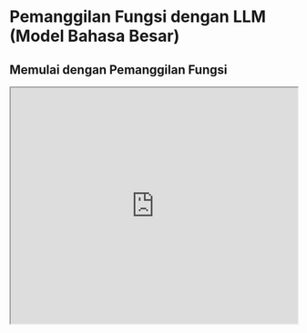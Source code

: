 
# Pemanggilan Fungsi dengan LLM (Model Bahasa Besar)

## Memulai dengan Pemanggilan Fungsi

<iframe width="100%"
  height="415px"
  src="https://www.youtube.com/embed/p0I-hwZSWMs?si=tQgi-LiHe6Oj_rzm" allow="accelerometer; autoplay; clipboard-write; encrypted-media; gyroscope; picture-in-picture"
  allowFullScreen
  />

Pemanggilan fungsi adalah kemampuan untuk menghubungkan LLM dengan alat eksternal secara andal. Ini memungkinkan penggunaan alat yang efektif dan interaksi dengan API eksternal.

LLM seperti GPT-4 dan GPT-3.5 telah dilatih khusus untuk mendeteksi kapan sebuah fungsi perlu dipanggil. Mereka kemudian menghasilkan JSON yang berisi argumen untuk memanggil fungsi tersebut. Fungsi-fungsi ini bertindak sebagai alat dalam aplikasi AI Anda, dan Anda bisa mendefinisikan lebih dari satu dalam satu permintaan.

Pemanggilan fungsi sangat penting untuk membuat chatbot atau agen berbasis LLM. Mereka membutuhkan ini untuk mengambil konteks atau berinteraksi dengan alat eksternal dengan mengubah bahasa alami menjadi panggilan API.

Dengan pemanggilan fungsi, pengembang bisa membuat:

- Agen percakapan yang bisa menggunakan alat eksternal untuk menjawab pertanyaan. Misalnya, pertanyaan "Bagaimana cuaca di Bali?" akan diubah menjadi panggilan fungsi seperti `dapatkan_cuaca_saat_ini(lokasi: string, satuan: 'celsius' | 'fahrenheit')`
- Solusi berbasis LLM untuk mengekstrak dan menandai data (contohnya, mengekstrak nama orang dari artikel Wikipedia)
- Aplikasi yang bisa mengubah bahasa alami menjadi panggilan API atau kueri database yang valid
- Mesin pencari pengetahuan percakapan yang berinteraksi dengan basis pengetahuan

Dalam panduan ini, kami akan menunjukkan cara memberi prompt kepada model seperti GPT-4 dan model open-source untuk melakukan pemanggilan fungsi dalam berbagai kasus penggunaan.

## Pemanggilan Fungsi dengan GPT-4

Mari kita ambil contoh sederhana: kita meminta model untuk memeriksa cuaca di lokasi tertentu.

LLM sendiri tidak bisa menjawab permintaan ini karena ia dilatih dengan dataset yang memiliki batas waktu. Cara mengatasinya adalah dengan menggabungkan LLM dengan alat eksternal. Anda bisa memanfaatkan kemampuan pemanggilan fungsi model untuk menentukan fungsi eksternal yang akan dipanggil beserta argumennya, lalu membuatnya memberikan respons akhir. Berikut adalah contoh sederhana cara melakukannya menggunakan API OpenAI.

Misalkan pengguna mengajukan pertanyaan berikut kepada model:

```
Bagaimana cuaca di Jakarta?
```

Untuk menangani permintaan ini menggunakan pemanggilan fungsi, langkah pertama adalah mendefinisikan fungsi cuaca atau serangkaian fungsi yang akan Anda sertakan sebagai bagian dari permintaan API OpenAI:

```python
tools = [
    {
        "type": "function",
        "function": {
            "name": "dapatkan_cuaca_saat_ini",
            "description": "Dapatkan cuaca saat ini di lokasi tertentu",
            "parameters": {
                "type": "object",
                "properties": {
                    "lokasi": {
                        "type": "string",
                        "description": "Kota dan provinsi, misalnya Jakarta, DKI Jakarta",
                    },
                    "satuan": {
                        "type": "string", 
                        "enum": ["celsius", "fahrenheit"]},
                },
                "required": ["lokasi"],
            },
        },   
    }
]
```

Fungsi `dapatkan_cuaca_saat_ini` mengembalikan cuaca saat ini di lokasi tertentu. Ketika Anda menyertakan definisi fungsi ini dalam permintaan, fungsi tersebut tidak benar-benar dijalankan. Ia hanya mengembalikan objek JSON yang berisi argumen yang diperlukan untuk memanggil fungsi. Berikut adalah beberapa cuplikan kode tentang cara melakukannya.

Anda bisa mendefinisikan fungsi penyelesaian seperti ini:

```python
def dapatkan_penyelesaian(pesan, model="gpt-3.5-turbo-1106", temperature=0, max_tokens=300, tools=None):
    respons = openai.chat.completions.create(
        model=model,
        messages=pesan,
        temperature=temperature,
        max_tokens=max_tokens,
        tools=tools
    )
    return respons.choices[0].message
```

Beginilah cara Anda bisa menyusun pertanyaan pengguna:

```python
pesan = [
    {
        "role": "user",
        "content": "Bagaimana cuaca di Jakarta?"
    }
]
```

Terakhir, Anda bisa memanggil fungsi `dapatkan_penyelesaian` di atas dan menyertakan `pesan` dan `tools`:

```python
respons = dapatkan_penyelesaian(pesan, tools=tools)
```

Objek `respons` berisi hal berikut:

```python
ChatCompletionMessage(content=None, role='assistant', function_call=None, tool_calls=[ChatCompletionMessageToolCall(id='...', function=Function(arguments='{"lokasi":"Jakarta","satuan":"celsius"}', name='dapatkan_cuaca_saat_ini'), type='function')])
```

Khususnya, objek `arguments` berisi argumen penting yang diekstrak oleh model dan akan diperlukan untuk menyelesaikan permintaan.

Anda kemudian bisa memilih untuk memanggil API cuaca eksternal untuk mendapatkan cuaca yang sebenarnya. Setelah Anda memiliki informasi cuaca, Anda bisa mengirimkannya kembali ke model untuk merangkum respons akhir berdasarkan pertanyaan asli pengguna.

## Notebook

Berikut adalah notebook dengan contoh sederhana yang menunjukkan cara menggunakan pemanggilan fungsi dengan API OpenAI:


## Pemanggilan Fungsi dengan LLM Open-Source
Catatan lebih lanjut tentang pemanggilan fungsi dengan LLM open-source akan segera hadir.

## Kasus Penggunaan Pemanggilan Fungsi

Berikut adalah daftar kasus penggunaan yang bisa mendapat manfaat dari kemampuan pemanggilan fungsi LLM:

- **Agen Percakapan**: Pemanggilan fungsi bisa digunakan untuk membuat agen percakapan atau chatbot kompleks yang menjawab pertanyaan rumit dengan memanggil API eksternal atau basis pengetahuan eksternal dan memberikan respons yang lebih relevan dan berguna.

- **Pemahaman Bahasa Alami**: Ini bisa mengubah bahasa alami menjadi data JSON terstruktur, mengekstrak data terstruktur dari teks, dan melakukan tugas seperti pengenalan entitas bernama, analisis sentimen, dan ekstraksi kata kunci.

- **Pemecahan Masalah Matematika**: Pemanggilan fungsi bisa digunakan untuk mendefinisikan fungsi khusus untuk memecahkan masalah matematika kompleks yang memerlukan beberapa langkah dan berbagai jenis perhitungan lanjutan.

- **Integrasi API**: Ini bisa digunakan untuk mengintegrasikan LLM dengan API eksternal secara efektif untuk mengambil data atau melakukan tindakan berdasarkan input. Ini bisa membantu membangun sistem tanya jawab atau asisten kreatif. Secara umum, pemanggilan fungsi bisa mengubah bahasa alami menjadi panggilan API yang valid.

- **Ekstraksi Informasi**: Pemanggilan fungsi bisa digunakan secara efektif untuk mengekstrak informasi spesifik dari input tertentu, seperti mengambil berita atau referensi yang relevan dari sebuah artikel.

## Referensi
- [Fireworks Meningkatkan Standar Kualitas dengan Peluncuran Model dan API Pemanggilan Fungsi](https://blog.fireworks.ai/fireworks-raises-the-quality-bar-with-function-calling-model-and-api-release-e7f49d1e98e9)
- [Benchmarking Penggunaan Alat Agen dan Pemanggilan Fungsi](https://blog.langchain.dev/benchmarking-agent-tool-use/)
- [Pemanggilan Fungsi](https://ai.google.dev/docs/function_calling)
- [Berinteraksi dengan API](https://python.langchain.com/docs/use_cases/apis)
- [Pemanggilan Fungsi OpenAI](https://platform.openai.com/docs/guides/function-calling)
- [Cara memanggil fungsi dengan model chat](https://cookbook.openai.com/examples/how_to_call_functions_with_chat_models)
- [Mendorong Dukungan Data Terstruktur ChatGPT ke Batasnya](https://minimaxir.com/2023/12/chatgpt-structured-data/)
- [Pemecahan Masalah Matematika dengan Pemanggilan Fungsi](https://github.com/svpino/openai-function-calling/blob/main/sample.ipynb)
